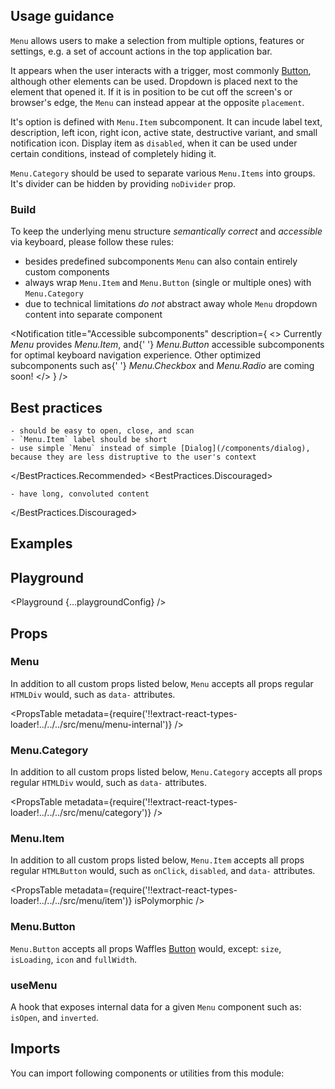 


<Layout title="Menu" description="Menu provides a way to display list of choices on a temporary dropdown.">

## Usage guidance

`Menu` allows users to make a selection from multiple options, features or settings, e.g. a set of account actions in the top application bar.

It appears when the user interacts with a trigger, most commonly [Button](/components/button), although other elements can be used. Dropdown is placed next to the element that opened it. If it is in position to be cut off the screen's or browser's edge, the `Menu` can instead appear at the opposite `placement`.

It's option is defined with `Menu.Item` subcomponent. It can incude label text, description, left icon, right icon, active state, destructive variant, and small notification icon. Display item as `disabled`, when it can be used under certain conditions, instead of completely hiding it.

`Menu.Category` should be used to separate various `Menu.Items` into groups. It's divider can be hidden by providing `noDivider` prop.

### Build

To keep the underlying menu structure _semantically correct_ and _accessible_ via keyboard, please follow these rules:

- besides predefined subcomponents `Menu` can also contain entirely custom components
- always wrap `Menu.Item` and `Menu.Button` (single or multiple ones) with `Menu.Category`
- due to technical limitations _do not_ abstract away whole `Menu` dropdown content into separate component

<Notification
  title="Accessible subcomponents"
  description={
    <>
      Currently <em>Menu</em> provides <em>Menu.Item</em>, and{' '}
      <em>Menu.Button</em> accessible subcomponents for optimal keyboard
      navigation experience. Other optimized subcomponents such as{' '}
      <em>Menu.Checkbox</em> and <em>Menu.Radio</em> are coming soon!
    </>
  }
/>

## Best practices

<BestPractices>
  <BestPractices.Recommended>

    - should be easy to open, close, and scan
    - `Menu.Item` label should be short
    - use simple `Menu` instead of simple [Dialog](/components/dialog), because they are less distruptive to the user's context

  </BestPractices.Recommended>
  <BestPractices.Discouraged>

    - have long, convoluted content

  </BestPractices.Discouraged>
</BestPractices>

## Examples

<Example title="Basic usage" path="menu/basic-usage">
  <BasicUsage />
</Example>

<Example title="Advanced usage" path="menu/advanced-usage">
  <AdvancedUsage />
</Example>

<Example title="Placement" path="menu/placement">
  <Placement />
</Example>

<Example title="Inverted" path="menu/inverted" darkPreview>
  <Inverted />
</Example>

## Playground

<Playground {...playgroundConfig} />

## Props

### Menu

In addition to all custom props listed below, `Menu` accepts all props regular `HTMLDiv` would, such as `data-` attributes.

<PropsTable
  metadata={require('!!extract-react-types-loader!../../../src/menu/menu-internal')}
/>

### Menu.Category

In addition to all custom props listed below, `Menu.Category` accepts all props regular `HTMLDiv` would, such as `data-` attributes.

<PropsTable
  metadata={require('!!extract-react-types-loader!../../../src/menu/category')}
/>

### Menu.Item

In addition to all custom props listed below, `Menu.Item` accepts all props regular `HTMLButton` would, such as `onClick`, `disabled`, and `data-` attributes.

<PropsTable
  metadata={require('!!extract-react-types-loader!../../../src/menu/item')}
  isPolymorphic
/>

### Menu.Button

`Menu.Button` accepts all props Waffles [Button](/components/button/#props) would, except: `size`, `isLoading`, `icon` and `fullWidth`.

### useMenu

A hook that exposes internal data for a given `Menu` component such as: `isOpen`, and `inverted`.

## Imports

You can import following components or utilities from this module:

<Imports module={MenuExports} path="@datacamp/waffles/menu" />

</Layout>
